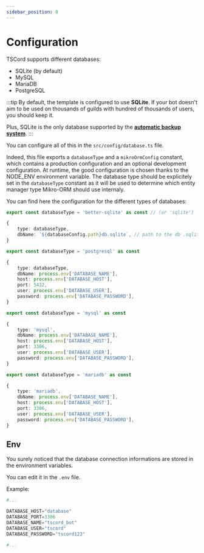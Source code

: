 ```yaml
---
sidebar_position: 0
---
```


# Configuration


TSCord supports different databases:
- SQLite (by default)
- MySQL
- MariaDB
- PostgreSQL

:::tip
By default, the template is configured to use **SQLite**. If your bot doesn't aim to be used on thousands of guilds with 
hundred of thousands of users, you should keep it.

Plus, SQLite is the only database supported by the **[automatic backup system](/docs/bot/features/database/backups)**.
:::

You can configure all of this in the `src/config/database.ts` file.

Indeed, this file exports a `databaseType` and a `mikroOrmConfig` constant, which contains a production configuration and an optional development configuration. At runtime, the good configuration is chosen thanks to the NODE_ENV environment variable.
The database type should be explicitely set in the `databaseType` constant as it will be used to determine which entity manager type Mikro-ORM should use internaly.

You can find here the configuration for the different types of databases:

<Tabs>
<Tab label="SQLite" value="sqlite">

```ts title=databaseType
export const databaseType = 'better-sqlite' as const // (or 'sqlite') 
```

```ts title=mikroOrmConfig
{
    type: databaseType,
    dbName: `${databaseConfig.path}db.sqlite`, // path to the db .sqlite file
}
```
</Tab>

<Tab label="PostgreSQL" value="postgresql">

```ts title=databaseType
export const databaseType = 'postgresql' as const
```

```ts title=mikroOrmConfig
{
    type: databaseType,
    dbName: process.env['DATABASE_NAME'],
    host: process.env['DATABASE_HOST'],
    port: 5432,
    user: process.env['DATABASE_USER'],
    password: process.env['DATABASE_PASSWORD'],
}
```
</Tab>

<Tab label="MySQL" value="mysql">

```ts title=databaseType
export const databaseType = 'mysql' as const 
```

```ts title=mikroOrmConfig
{
    type: 'mysql',
    dbName: process.env['DATABASE_NAME'],
    host: process.env['DATABASE_HOST'],
    port: 3306,
    user: process.env['DATABASE_USER'],
    password: process.env['DATABASE_PASSWORD'],
}
```
</Tab>

<Tab label="MariaDB" value="mariadb">

```ts title=databaseType
export const databaseType = 'mariadb' as const
```

```ts title=mikroOrmConfig
{
    type: 'mariadb',
    dbName: process.env['DATABASE_NAME'],
    host: process.env['DATABASE_HOST'],
    port: 3306,
    user: process.env['DATABASE_USER'],
    password: process.env['DATABASE_PASSWORD'],
}
```

</Tab>
</Tabs>

## Env 

You surely noticed that the database connection informations are stored in the environment variables.

You can edit it in the `.env` file.

Example:

```python title=.env
#...

DATABASE_HOST="database"
DATABASE_PORT=3306
DATABASE_NAME="tscord_bot"
DATABASE_USER="tscord"
DATABASE_PASSWORD="tscord123"

#...
```